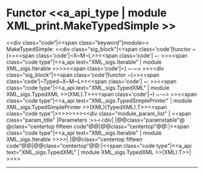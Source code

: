 =Functor <<a_api_type | module XML_print.MakeTypedSimple >> =
<<div class="code"|<<span class="keyword"|module>> MakeTypedSimple: <<div class="sig_block"|<<span class='code'|functor ~(>><<span class='code'|~X~M~L>><<span class='code'| ~: >><<span class="code type"|<<a_api text="XML_sigs.Iterable" | module XML_sigs.Iterable >>>><<span class='code'|~) ~-~> >><<div class="sig_block"|<<span class='code'|functor ~(>><<span class='code'|~Typed~X~M~L>><<span class='code'| ~: >><<span class="code type"|<<a_api text="XML_sigs.TypedXML" | module XML_sigs.TypedXML >>(XML).T>><<span class='code'|~) ~-~> >><<span class="code type"|<<a_api text="XML_sigs.TypedSimplePrinter" | module XML_sigs.TypedSimplePrinter >>(XML)(TypedXML).T>><<span class="code type"|{{{  }}}>>>>>>>><<div class="module_param_list" | <<span class="param_title" |Parameters :>><<div|
|@@class="paramstable"@ @class="centertop fifteen code"@@{{{XML}}}|@@class="centertop"@@:|<<span class="code type"|<<a_api text="XML_sigs.Iterable" | module XML_sigs.Iterable >>>>|
|@@class="centertop fifteen code"@@{{{TypedXML}}}|@@class="centertop"@@:|<<span class="code type"|<<a_api text="XML_sigs.TypedXML" | module XML_sigs.TypedXML >>(XML).T>>|
>>>>

----
